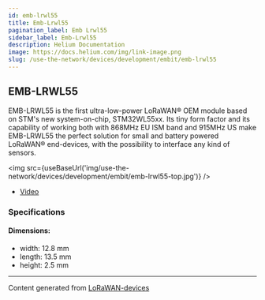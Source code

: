 ```yaml
---
id: emb-lrwl55
title: Emb-Lrwl55
pagination_label: Emb Lrwl55
sidebar_label: Emb-Lrwl55
description: Helium Documentation
image: https://docs.helium.com/img/link-image.png
slug: /use-the-network/devices/development/embit/emb-lrwl55
---
```



## EMB-LRWL55

EMB-LRWL55 is the first ultra-low-power LoRaWAN® OEM module based on STM's new system-on-chip,
STM32WL55xx. Its tiny form factor and its capability of working both with 868MHz EU ISM band and
915MHz US make EMB-LRWL55 the perfect solution for small and battery powered LoRaWAN® end-devices,
with the possibility to interface any kind of sensors.

<img src={useBaseUrl('img/use-the-network/devices/development/embit/emb-lrwl55-top.jpg')} />

- [Video](https://www.youtube.com/watch?v=W9B9bqGjlVs)

### Specifications

#### Dimensions:

- width: 12.8 mm
- length: 13.5 mm
- height: 2.5 mm

---

Content generated from [LoRaWAN-devices](https://github.com/TheThingsNetwork/lorawan-devices)
